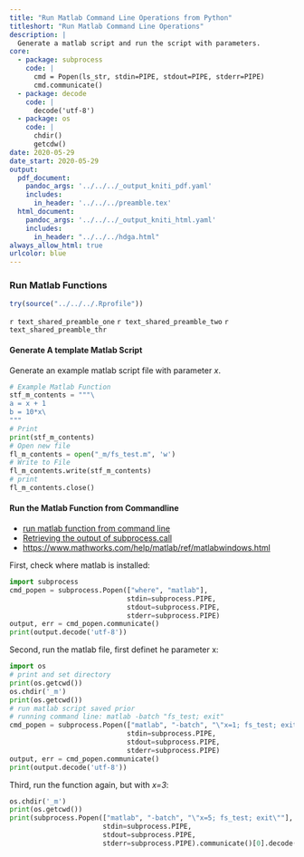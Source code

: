 ```yaml
---
title: "Run Matlab Command Line Operations from Python"
titleshort: "Run Matlab Command Line Operations"
description: |
  Generate a matlab script and run the script with parameters.
core:
  - package: subprocess
    code: |
      cmd = Popen(ls_str, stdin=PIPE, stdout=PIPE, stderr=PIPE)
      cmd.communicate()
  - package: decode
    code: |
      decode('utf-8')
  - package: os
    code: |
      chdir()
      getcdw()
date: 2020-05-29
date_start: 2020-05-29
output:
  pdf_document:
    pandoc_args: '../../../_output_kniti_pdf.yaml'
    includes:
      in_header: '../../../preamble.tex'
  html_document:
    pandoc_args: '../../../_output_kniti_html.yaml'
    includes:
      in_header: "../../../hdga.html"
always_allow_html: true
urlcolor: blue
---
```


### Run Matlab Functions

```r
try(source("../../../.Rprofile"))
```

`r text_shared_preamble_one`
`r text_shared_preamble_two`
`r text_shared_preamble_thr`

#### Generate A template Matlab Script

Generate an example matlab script file with parameter *x*.

```python
# Example Matlab Function
stf_m_contents = """\
a = x + 1
b = 10*x\
"""
# Print
print(stf_m_contents)
# Open new file
fl_m_contents = open("_m/fs_test.m", 'w')
# Write to File
fl_m_contents.write(stf_m_contents)
# print
fl_m_contents.close()
```

#### Run the Matlab Function from Commandline

- [run matlab function from command line](https://www.mathworks.com/matlabcentral/answers/327116-run-function-from-command-line)
- [Retrieving the output of subprocess.call](https://stackoverflow.com/a/1996540/8280804)
- [https://www.mathworks.com/help/matlab/ref/matlabwindows.html](https://www.mathworks.com/help/matlab/ref/matlabwindows.html)

First, check where matlab is installed:

```python
import subprocess
cmd_popen = subprocess.Popen(["where", "matlab"],
                             stdin=subprocess.PIPE,
                             stdout=subprocess.PIPE,
                             stderr=subprocess.PIPE)
output, err = cmd_popen.communicate()
print(output.decode('utf-8'))
```

Second, run the matlab file, first definet he parameter x:

```python
import os
# print and set directory
print(os.getcwd())
os.chdir('_m')
print(os.getcwd())
# run matlab script saved prior
# running command line: matlab -batch "fs_test; exit"
cmd_popen = subprocess.Popen(["matlab", "-batch", "\"x=1; fs_test; exit\""],
                             stdin=subprocess.PIPE,
                             stdout=subprocess.PIPE,
                             stderr=subprocess.PIPE)
output, err = cmd_popen.communicate()
print(output.decode('utf-8'))
```

Third, run the function again, but with *x=3*:

```python
os.chdir('_m')
print(os.getcwd())
print(subprocess.Popen(["matlab", "-batch", "\"x=5; fs_test; exit\""],
                       stdin=subprocess.PIPE,
                       stdout=subprocess.PIPE,
                       stderr=subprocess.PIPE).communicate()[0].decode('utf-8'))
```
